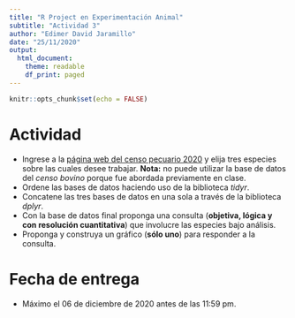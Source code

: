 ```yaml
---
title: "R Project en Experimentación Animal"
subtitle: "Actividad 3"
author: "Edimer David Jaramillo"
date: "25/11/2020"
output:
  html_document:
    theme: readable
    df_print: paged
---
```


```r
knitr::opts_chunk$set(echo = FALSE)
```

# Actividad

- Ingrese a la [página web del censo pecuario 2020](https://www.ica.gov.co/areas/pecuaria/servicios/epidemiologia-veterinaria/censos-2016/censo-2018.aspx) y elija tres especies sobre las cuales desee trabajar. **Nota:** no puede utilizar la base de datos del *censo bovino* porque fue abordada previamente en clase.
- Ordene las bases de datos haciendo uso de la biblioteca *tidyr*.
- Concatene las tres bases de datos en una sola a través de la biblioteca *dplyr*.
- Con la base de datos final proponga una consulta (**objetiva, lógica y con resolución cuantitativa**) que involucre las especies bajo análisis.
- Proponga y construya un gráfico (**sólo uno**) para responder a la consulta.

# Fecha de entrega

- Máximo el 06 de diciembre de 2020 antes de las 11:59 pm.

